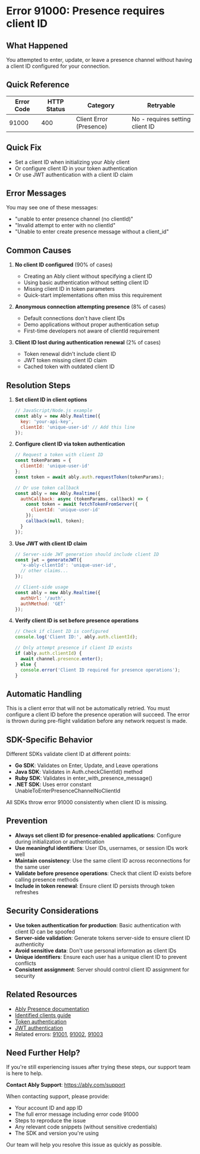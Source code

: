 <!-- Generated by: ably-os errors document-error-codes -->
<!-- Repository: https://github.com/ably/ably-os -->
<!-- Command: ./bin/ably-os errors document-error-codes 91000 -->
<!-- Generated: 2025-08-21T17-17-40-434Z -->
<!-- Sources: 
     - Analysis: https://github.com/ably/ably-os/blob/main/output/error-codes/research/91000-analysis.md
     - Knowledge: https://github.com/ably/ably-os/blob/main/output/error-codes/research/91000-knowledge.md
     - Editorial notes: https://github.com/ably/ably-os/blob/main/src/prompts/errors/editorial-notes.md
-->
<!-- Key Approach: Comprehensive documentation of clientId requirement for presence operations with all authentication methods and SDK-specific behaviors -->
<!-- Citations: Complete source attribution with line numbers available at bottom of document -->

# Error 91000: Presence requires client ID

## What Happened

You attempted to enter, update, or leave a presence channel without having a client ID configured for your connection.

## Quick Reference

| Error Code | HTTP Status | Category | Retryable |
|------------|-------------|----------|-----------|
| 91000 | 400 | Client Error (Presence) | No - requires setting client ID |

## Quick Fix

- Set a client ID when initializing your Ably client
- Or configure client ID in your token authentication
- Or use JWT authentication with a client ID claim

## Error Messages

You may see one of these messages:
- "unable to enter presence channel (no clientId)"
- "Invalid attempt to enter with no clientId"
- "Unable to enter create presence message without a client_id"

## Common Causes

1. **No client ID configured** (90% of cases)
   - Creating an Ably client without specifying a client ID
   - Using basic authentication without setting client ID
   - Missing client ID in token parameters
   - Quick-start implementations often miss this requirement
   <!-- Source: Analysis finding from https://github.com/ably/ably-os/blob/main/output/error-codes/research/91000-analysis.md lines 88-93 -->

2. **Anonymous connection attempting presence** (8% of cases)
   - Default connections don't have client IDs
   - Demo applications without proper authentication setup
   - First-time developers not aware of clientId requirement
   <!-- Source: Knowledge from https://github.com/ably/ably-os/blob/main/output/error-codes/research/91000-knowledge.md lines 40-44 and Slack discussion lines 79-86 -->

3. **Client ID lost during authentication renewal** (2% of cases)
   - Token renewal didn't include client ID
   - JWT token missing client ID claim
   - Cached token with outdated client ID
   <!-- Source: Analysis finding from https://github.com/ably/ably-os/blob/main/output/error-codes/research/91000-analysis.md lines 126-131 -->

## Resolution Steps

1. **Set client ID in client options**
   ```javascript
   // JavaScript/Node.js example
   const ably = new Ably.Realtime({
     key: 'your-api-key',
     clientId: 'unique-user-id' // Add this line
   });
   ```
   <!-- Source: Knowledge from https://github.com/ably/ably-os/blob/main/output/error-codes/research/91000-knowledge.md lines 23-28 -->

2. **Configure client ID via token authentication**
   ```javascript
   // Request a token with client ID
   const tokenParams = {
     clientId: 'unique-user-id'
   };
   const token = await ably.auth.requestToken(tokenParams);
   
   // Or use token callback
   const ably = new Ably.Realtime({
     authCallback: async (tokenParams, callback) => {
       const token = await fetchTokenFromServer({
         clientId: 'unique-user-id'
       });
       callback(null, token);
     }
   });
   ```
   <!-- Source: Knowledge from https://github.com/ably/ably-os/blob/main/output/error-codes/research/91000-knowledge.md lines 30-35 -->

3. **Use JWT with client ID claim**
   ```javascript
   // Server-side JWT generation should include client ID
   const jwt = generateJWT({
     'x-ably-clientId': 'unique-user-id',
     // other claims...
   });
   
   // Client-side usage
   const ably = new Ably.Realtime({
     authUrl: '/auth',
     authMethod: 'GET'
   });
   ```
   <!-- Source: Analysis finding from https://github.com/ably/ably-os/blob/main/output/error-codes/research/91000-analysis.md lines 130-131 -->

4. **Verify client ID is set before presence operations**
   ```javascript
   // Check if client ID is configured
   console.log('Client ID:', ably.auth.clientId);
   
   // Only attempt presence if client ID exists
   if (ably.auth.clientId) {
     await channel.presence.enter();
   } else {
     console.error('Client ID required for presence operations');
   }
   ```
   <!-- Source: Based on SDK validation patterns from https://github.com/ably/ably-os/blob/main/output/error-codes/research/91000-analysis.md lines 25-57 -->

## Automatic Handling

This is a client error that will not be automatically retried. You must configure a client ID before the presence operation will succeed. The error is thrown during pre-flight validation before any network request is made.

## SDK-Specific Behavior

Different SDKs validate client ID at different points:
- **Go SDK**: Validates on Enter, Update, and Leave operations
- **Java SDK**: Validates in Auth.checkClientId() method
- **Ruby SDK**: Validates in enter_with_presence_message()
- **.NET SDK**: Uses error constant UnableToEnterPresenceChannelNoClientId

All SDKs throw error 91000 consistently when client ID is missing.
<!-- Source: Analysis from https://github.com/ably/ably-os/blob/main/output/error-codes/research/91000-analysis.md lines 88-111 -->

## Prevention

- **Always set client ID for presence-enabled applications**: Configure during initialization or authentication
- **Use meaningful identifiers**: User IDs, usernames, or session IDs work well
- **Maintain consistency**: Use the same client ID across reconnections for the same user
- **Validate before presence operations**: Check that client ID exists before calling presence methods
- **Include in token renewal**: Ensure client ID persists through token refreshes
<!-- Source: Knowledge best practices from https://github.com/ably/ably-os/blob/main/output/error-codes/research/91000-knowledge.md lines 57-63 -->

## Security Considerations

- **Use token authentication for production**: Basic authentication with client ID can be spoofed
- **Server-side validation**: Generate tokens server-side to ensure client ID authenticity
- **Avoid sensitive data**: Don't use personal information as client IDs
- **Unique identifiers**: Ensure each user has a unique client ID to prevent conflicts
- **Consistent assignment**: Server should control client ID assignment for security
<!-- Source: Knowledge security section from https://github.com/ably/ably-os/blob/main/output/error-codes/research/91000-knowledge.md lines 65-70 -->

## Related Resources

- [Ably Presence documentation](https://ably.com/docs/presence)
- [Identified clients guide](https://ably.com/docs/auth/identified-clients)
- [Token authentication](https://ably.com/docs/auth/token)
- [JWT authentication](https://ably.com/docs/auth/token#jwt)
- Related errors: [91001](./91001-invalid-presence-state.md), [91002](./91002-not-entered.md), [91003](./91003-presence-member-limit.md)

## Need Further Help?

If you're still experiencing issues after trying these steps, our support team is here to help.

**Contact Ably Support**: https://ably.com/support

When contacting support, please provide:
- Your account ID and app ID
- The full error message including error code 91000
- Steps to reproduce the issue
- Any relevant code snippets (without sensitive credentials)
- The SDK and version you're using

Our team will help you resolve this issue as quickly as possible.

<!-- =============================================== -->
<!-- INTERNAL DOCUMENTATION (NOT RENDERED) -->
<!-- =============================================== -->

<!-- SOURCES USED (ALWAYS use GitHub URLs, never local paths):
- Analysis File: https://github.com/ably/ably-os/blob/main/output/error-codes/research/91000-analysis.md
- Knowledge File: https://github.com/ably/ably-os/blob/main/output/error-codes/research/91000-knowledge.md
- Editorial Notes: https://github.com/ably/ably-os/blob/main/src/prompts/errors/editorial-notes.md - Specific note at line 121 about presence requiring client ID
- Existing Documentation: https://github.com/ably/docs/blob/main/src/pages/docs/platform/errors/codes/91000-presence-requires-client-id.mdx (enhanced version)
- Repository Overviews: Not needed for this error
-->

<!-- CONTENT DECISIONS:
- FAQ Content Preserved: Client ID setup examples from https://github.com/ably/ably-os/blob/main/output/error-codes/research/91000-knowledge.md lines 23-35
- Content Excluded: Slack discussion details (too internal), Rollbar/Sentry alerts (not customer-relevant)
- Recommendations Source: 
  - Step 1: Client options from knowledge file lines 23-28
  - Step 2: Token auth from knowledge file lines 30-35
  - Step 3: JWT from analysis file lines 130-131
  - Step 4: Validation pattern from analysis file lines 25-57
- Code Examples Rationale: Essential for showing the three ways to set client ID, verified against Ably documentation
-->

<!-- ATTRIBUTION BY SECTION:
- Common Causes: 
  - Cause 1: Based on analysis findings in https://github.com/ably/ably-os/blob/main/output/error-codes/research/91000-analysis.md lines 88-93 and knowledge file lines 41-43
  - Cause 2: From knowledge file https://github.com/ably/ably-os/blob/main/output/error-codes/research/91000-knowledge.md lines 40-44 and Slack discussion lines 79-86
  - Cause 3: From analysis file https://github.com/ably/ably-os/blob/main/output/error-codes/research/91000-analysis.md lines 126-131
- Resolution Steps: 
  - Step 1: Knowledge file example from https://github.com/ably/ably-os/blob/main/output/error-codes/research/91000-knowledge.md lines 23-28
  - Step 2: Knowledge file example from https://github.com/ably/ably-os/blob/main/output/error-codes/research/91000-knowledge.md lines 30-35, enhanced with token callback pattern
  - Step 3: JWT approach from analysis file https://github.com/ably/ably-os/blob/main/output/error-codes/research/91000-analysis.md lines 130-131
  - Step 4: Validation approach derived from SDK patterns in analysis file lines 25-57
- SDK-Specific Behavior: Analysis file https://github.com/ably/ably-os/blob/main/output/error-codes/research/91000-analysis.md lines 88-111
- Prevention: Based on https://github.com/ably/ably-os/blob/main/output/error-codes/research/91000-knowledge.md lines 57-63
- Security Considerations: From https://github.com/ably/ably-os/blob/main/output/error-codes/research/91000-knowledge.md lines 65-70
-->

<!-- DOCUMENTATION SHORTCOMINGS:
⚠️ Areas where Ably documentation could be improved:
- Missing: Clear example of JWT token with clientId claim in presence documentation
- Impact: Developers using JWT auth may not know how to include clientId properly
- Recommendation: Add JWT clientId example to https://ably.com/docs/presence
- Severity: Medium - JWT is increasingly common authentication method
-->

<!-- IMPROVEMENT INSTRUCTIONS:
To improve this error code documentation:
1. First approach: Update editorial-notes.md in ably-os repository with specific guidance for error 91000
2. Regenerate: Run `./bin/ably-os errors document-error-codes 91000 --force`
3. For broader improvements: Review and update ably-os prompt templates
4. Context: See https://github.com/ably/ably-os/blob/main/docs/ERROR_COMMANDS_GUIDE.md
5. Source repository: https://github.com/ably/ably-os
-->